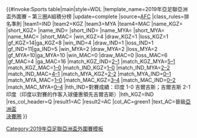 {{#invoke:Sports table|main|style=WDL
|template_name=2019年亞足聯亞洲盃外圍賽 – 第三圈A組積分榜
|update=complete
|source=[http://www.the-afc.com/afcasfeeds?view=standings&id=432&tMode=H&noMenu=yes AFC]
|class_rules=排名準則
|team1=IND |team2=KGZ |team3=MYA |team4=MAC
|name_KGZ={{fb|KGZ}} |short_KGZ={{flagdeco|KGZ}}
|name_IND={{fb|IND}} |short_IND={{flagdeco|IND}}
|name_MYA={{fb|MYA}} |short_MYA={{flagdeco|MYA}}
|name_MAC={{fb|MAC}} |short_MAC={{flagdeco|MAC}}
|win_KGZ=4 |draw_KGZ=1 |loss_KGZ=1 |gf_KGZ=14|ga_KGZ=8
|win_IND=4 |draw_IND=1 |loss_IND=1 |gf_IND=11|ga_IND=5
|win_MYA=2 |draw_MYA=2 |loss_MYA=2 |gf_MYA=10|ga_MYA=10
|win_MAC=0 |draw_MAC=0 |loss_MAC=6 |gf_MAC=4 |ga_MAC=16
|match_KGZ_IND=[[2019年亞足聯亞洲盃外圍賽 – 第三圈#Kyrgyzstan v India|2–1]]
|match_KGZ_MYA=[[2019年亞足聯亞洲盃外圍賽 – 第三圈#Kyrgyzstan v Myanmar|5–1]]
|match_KGZ_MAC=[[2019年亞足聯亞洲盃外圍賽 – 第三圈#Kyrgyzstan v Macau|1–0]]
|match_IND_KGZ=[[2019年亞足聯亞洲盃外圍賽 – 第三圈#India v Kyrgyzstan|1–0]]
|match_IND_MYA=[[2019年亞足聯亞洲盃外圍賽 – 第三圈#India v Myanmar|2–2]]
|match_IND_MAC=[[2019年亞足聯亞洲盃外圍賽 – 第三圈#India v Macau|4–1]]
|match_MYA_KGZ=[[2019年亞足聯亞洲盃外圍賽 – 第三圈#Myanmar v Kyrgyzstan|2-2]]
|match_MYA_IND=[[2019年亞足聯亞洲盃外圍賽 – 第三圈#Myanmar v India|0–1]]
|match_MYA_MAC=[[2019年亞足聯亞洲盃外圍賽 – 第三圈#Myanmar v Macau|1–0]]
|match_MAC_KGZ=[[2019年亞足聯亞洲盃外圍賽 – 第三圈#Macau v Kyrgyzstan|3–4]]
|match_MAC_IND=[[2019年亞足聯亞洲盃外圍賽 – 第三圈#Macau v India|0–2]]
|match_MAC_MYA=[[2019年亞足聯亞洲盃外圍賽 – 第三圈#Macau v Myanmar|0–4]]
|hth_IND=對賽成績：印度 1-0 吉爾吉斯；吉爾吉斯 2-1 印度（印度以對賽的作客入球優惠領先吉爾吉斯）|hth_KGZ=IND
|res_col_header=Q
|result1=AC |result2=AC
|col_AC=green1 |text_AC=晉級[[2019年亞足聯亞洲盃|亞洲盃<br>決賽圈]]
}}<noinclude>
[[Category:2019年亞足聯亞洲盃外圍賽模板]]
</noinclude>
